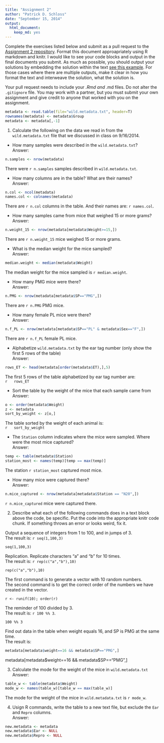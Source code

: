 ```yaml
---
title: "Assignment 2"
author: "Patrick D. Schloss"
date: "September 15, 2014"
output:
  html_document:
    keep_md: yes
---
```


Complete the exercises listed below and submit as a pull request to the [Assignment 2 repository](http://www.github.com/microbialinformatics/assignment02).  Format this document approapriately using R markdown and knitr. I would like to see your code blocks and output in the final documents you submit. As much as possible, you should output your solutions by embedding the solution within the text [see this example](https://github.com/microbialinformatics/assignment02/blob/master/example.Rmd). For those cases where there are multiple outputs, make it clear in how you format the text and interweave the solution, what the solution is.

Your pull request needs to include your *.Rmd and *.md files. Do not alter the `.gitignore` file. You may work with a partner, but you must submit your own assignment and give credit to anyone that worked with you on the assignment.

```r
metadata <- read.table(file="wild.metadata.txt", header=T)
rownames(metadata) <- metadata$Group
metadata <- metadata[,-1]
```

1.  Calculate the following on the data we read in from the `wild.metadata.txt` file that we discussed in class on 9/16/2014.

  * How many samples were described in the `wild.metadata.txt`?   
  Answer:   
  ```r
n.samples <- nrow(metadata)
```  
     
There were `r n.samples` samples described in `wild.metadata.txt`.
  
  * How many columns are in the table? What are their names?     
  Answer:    
  ```r
n.col <- ncol(metadata)
names.col <- colnames(metadata)

```
     
There are `r n.col` columns in the table. And their names are: `r names.col`.
    
  * How many samples came from mice that weighed 15 or more grams?     
  Answer:   
  ```r
n.weight_15 <- nrow(metadata[metadata$Weight>=15,])

```
     
There are `r n.weight_15` mice weighed 15 or more grams.
  
  * What is the median weight for the mice sampled?     
  Answer:    
  ```r
median.weight <- median(metadata$Weight)

```
    
The median weight for the mice sampled is `r median.weight`.
  
  * How many PMG mice were there?    
  Answer:    
  ```r
n.PMG <- nrow(metadata[metadata$SP=="PMG",])

```
   
There are `r n.PMG` PMG mice.
  
  
  * How many female PL mice were there?      
  Answer:    
  ```r
n.f_PL <- nrow(metadata[metadata$SP=="PL" & metadata$Sex=="F",])

``` 
     
There are `r n.f_PL` female PL mice.
  
  
  * Alphabetize `wild.metadata.txt` by the ear tag number (only show the first 5 rows of the table)      
  Answer:    
  ```r
rows_ET <- head(metadata[order(metadata$ET),],5)

```
     
The first 5 rows of the table alphabetized by ear tag number are:   
    ```r
  rows_ET
 ```

  
  * Sort the table by the weight of the mice that each sample came from    
Answer:    
  
```r
o <- order(metadata$Weight)
z <- metadata
sort_by_weight <- z[o,]


```
     
  The table sorted by the weight of each animal is:   
    ```r
  sort_by_weight
 ```


  * The `Station` column indicates where the mice were sampled. Where were the most mice captured?    
Answer: 
  
```r
temp <- table(metadata$Station)
station_most <- names(temp)[temp == max(temp)]

```
     
 The station `r station_most` captured most mice.

  * How many mice were captured there?     
Answer:     
```r
n.mice_captured <- nrow(metadata[metadata$Station == "N20",])

```
    
`r n.mice_captured` mice were captured there.



2.	Describe what each of the following commands does in a text block above the code, be specific. Put the code into the appropriate knitr code chunk. If something throws an error or looks weird, fix it.

     
Output a sequence of integers from 1 to 100, and in jumps of 3.     
The result is:  `r seq(1,100,3)`

```
seq(1,100,3)
```
     

Replication. Replicate characters “a” and “b” for 10 times.    
The result is: `r rep(c("a","b"),10)`
```
rep(c("a","b"),10)
```
     

The first command is to generate a vector with 10 random numbers.      
The second command is to get the correct order of the numbers we have created in the vector. 
```
r <- runif(10); order(r)
```
      

The reminder of 100 divided by 3.     
The result is: `r 100 %% 3`.
```
100 %% 3
```
      
      
Find out data in the table when weight equals 16, and SP is PMG at the same time.   
The result is:
```r
metadata[metadata$weight==16 && metadata$SP=="PMG",]
```
metadata[metadata$weight==16 && metadata$SP=="PMG",]

     

3.	Calculate the mode for the weight of the mice in `wild.metadata.txt`    
Answer:    
```r
table_w <- table(metadata$Weight)
mode_w <- names(table_w)[table_w == max(table_w)]

```
      
The mode for the weight of the mice in `wild.metadata.txt` is `r mode_w`.


4.	Usign R commands, write the table to a new text file, but exclude the `Ear` and `Repro` columns.   
Answer:    
```r
new.metadata <- metadata
new.metadata$Ear <- NULL
new.metadata$Repro <- NULL

```

